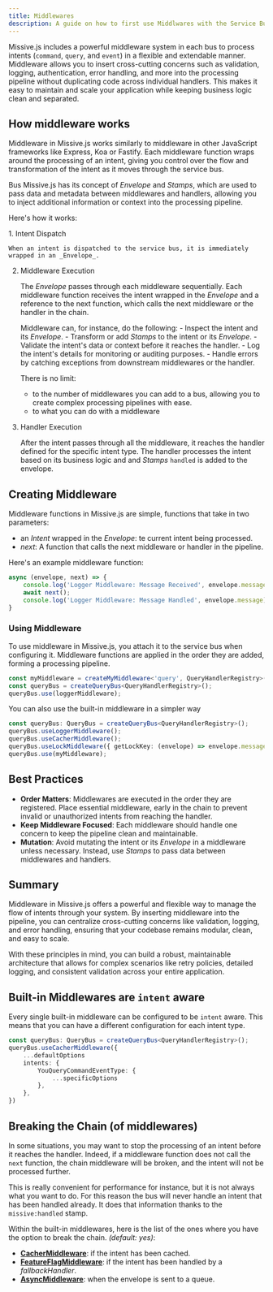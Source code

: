 ```yaml
---
title: Middlewares
description: A guide on how to first use Middlwares with the Service Bus
---
```



Missive.js includes a powerful middleware system in each bus to process intents (`command`, `query`, and `event`) in a flexible and extendable manner. 
Middleware allows you to insert cross-cutting concerns such as validation, logging, authentication, error handling, and more into the 
processing pipeline without duplicating code across individual handlers. This makes it easy to maintain and scale your application while keeping 
business logic clean and separated.

## How middleware works

Middleware in Missive.js works similarly to middleware in other JavaScript frameworks like Express, Koa or Fastify. Each middleware function wraps around the 
processing of an intent, giving you control over the flow and transformation of the intent as it moves through the service bus. 

Bus Missive.js has its concept of _Envelope_ and _Stamps_, which are used to pass data and metadata between middlewares and handlers, allowing you to 
inject additional information or context into the processing pipeline.

Here's how it works:

<Steps>
1. Intent Dispatch

    When an intent is dispatched to the service bus, it is immediately wrapped in an _Envelope_.

2. Middleware Execution

    The _Envelope_ passes through each middleware sequentially. Each middleware function receives the intent wrapped in the _Envelope_ and a reference to 
    the next function, which calls the next middleware or the handler in the chain.

    Middleware can, for instance, do the following:
        - Inspect the intent and its _Envelope_.
        - Transform or add _Stamps_ to the intent or its _Envelope_.
        - Validate the intent's data or context before it reaches the handler.
        - Log the intent's details for monitoring or auditing purposes.
        - Handle errors by catching exceptions from downstream middlewares or the handler.

    There is no limit:
     - to the number of middlewares you can add to a bus, allowing you to create complex processing pipelines with ease.
     - to what you can do with a middleware

3. Handler Execution

    After the intent passes through all the middleware, it reaches the handler defined for the specific intent type. The handler processes the intent based on
    its business logic and and _Stamps_ `handled` is added to the envelope.

</Steps>

## Creating Middleware

Middleware functions in Missive.js are simple, functions that take in two parameters:

- an _Intent_ wrapped in the _Envelope_: te current intent being processed.
- _next_: A function that calls the next middleware or handler in the pipeline.

Here's an example middleware function:
```typescript
async (envelope, next) => {
    console.log('Logger Middleware: Message Received', envelope.message);
    await next();
    console.log('Logger Middleware: Message Handled', envelope.message);
}
```

### Using Middleware

To use middleware in Missive.js, you attach it to the service bus when configuring it. 
Middleware functions are applied in the order they are added, forming a processing pipeline.

```typescript
const myMiddleware = createMyMiddleware<'query', QueryHandlerRegistry>();
const queryBus = createQueryBus<QueryHandlerRegistry>();
queryBus.use(loggerMiddleware);
```

You can also use the built-in middleware in a simpler way

```typescript
const queryBus: QueryBus = createQueryBus<QueryHandlerRegistry>();
queryBus.useLoggerMiddleware();
queryBus.useCacherMiddleware();
queryBus.useLockMiddleware({ getLockKey: (envelope) => envelope.message.id });
queryBus.use(myMiddleware);
```

## Best Practices

- **Order Matters**: Middlewares are executed in the order they are registered. Place essential middleware, early in the chain to prevent 
   invalid or unauthorized intents from reaching the handler.
- **Keep Middleware Focused**: Each middleware should handle one concern to keep the pipeline clean and maintainable.
- **Mutation**: Avoid mutating the intent or its _Envelope_ in a middleware unless necessary. Instead, use _Stamps_ to pass data between middlewares and handlers.

## Summary

Middleware in Missive.js offers a powerful and flexible way to manage the flow of intents through your system. By inserting middleware into 
the pipeline, you can centralize cross-cutting concerns like validation, logging, and error handling, ensuring that your codebase remains modular, 
clean, and easy to scale.

With these principles in mind, you can build a robust, maintainable architecture that allows for complex scenarios like retry policies, detailed logging,
and consistent validation across your entire application.

## Built-in Middlewares are `intent` aware

Every single built-in middleware can be configured to be `intent` aware. This means that you can have a different configuration for each intent type.

```typescript
const queryBus: QueryBus = createQueryBus<QueryHandlerRegistry>();
queryBus.useCacherMiddleware({
    ...defaultOptions
    intents: {
        YouQueryCommandEventType: {
            ...specificOptions
        },
    },
})
```

## Breaking the Chain (of middlewares) <Badge text='advanced' variant='danger'/>

In some situations, you may want to stop the processing of an intent before it reaches the handler. Indeed, if a middleware function does not call the `next` function,
the chain middleware will be broken, and the intent will not be processed further.

This is really convenient for performance for instance, but it is not always what you want to do.
For this reason the bus will never handle an intent that has been handled already. It does that information thanks to the `missive:handled` stamp.

Within the built-in middlewares, here is the list of the ones where you have the option to break the chain. _(default: yes)_:
- [**CacherMiddleware**](/missive.js/built-in-middlewares/cacher): if the intent has been cached.
- [**FeatureFlagMiddleware**](/missive.js/built-in-middlewares/feature-flag): if the intent has been handled by a _fallbackHandler_.
- [**AsyncMiddleware**](/missive.js/built-in-middlewares/async): when the envelope is sent to a queue.
